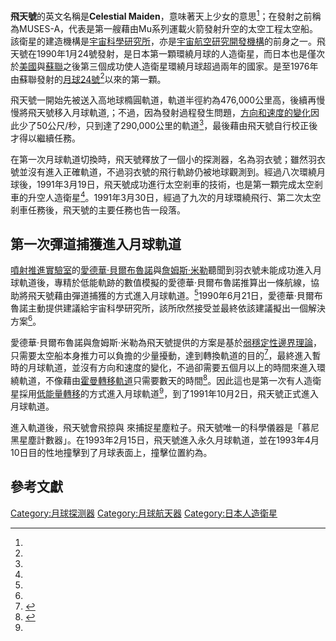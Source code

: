 {{Infobox spaceflight
| name                  = 飛天羽衣號
| names_list            = MUSES-A(發射前名稱)
<!--image of the spacecraft/mission-->
| image                 = [[File:Hiten.gif|150px]]
| image_caption         = 飛天號
| image_alt             = 
| image_size            = 

<!--Basic details-->
| mission_type          = 月球觀測
| operator              = [[宇宙科學研究所|宇宙科學研究所]]
| Harvard_designation   = 
| COSPAR_ID             = 1990-007A
| SATCAT                = 20448
| website               = [https://web.archive.org/web/20130511021112/http://www.isas.jaxa.jp/e/enterp/missions/hiten.shtml 宇宙科學研究所飛天號網頁]
| mission_duration      = {{Age in years, months and days|1990|1|24|1993|4|10}}
| distance_travelled    = 
| orbits_completed      = 
| suborbital_range      = 
| suborbital_apogee     = 

<!--Spacecraft properties-->
| spacecraft            = 
| spacecraft_type       = 
| spacecraft_bus        = 
| manufacturer          = 
| launch_mass           = {{convert|197.4|kg|abbr=on}}
| BOL_mass              = 
| landing_mass          = 
| dry_mass              = 
| payload_mass          = 
| dimensions            = 
| power                 = 

| launch_date           = {{start date|1990|01|24|11|46||TZ=Z}}
| launch_rocket         = [[Mu系列運載火箭|Mu-3S-II]]
| launch_site           = [[內之浦宇宙空間觀測所|內之浦宇宙空間觀測所]]
| launch_contractor     = 
| deployment_from       = 
| deployment_date       = 
| entered_service       = 

| disposal_type         = 
| deactivated           = 
| destroyed             = 
| last_contact          = 
| recovery_by           = 
| recovery_date         = 
| decay_date            = {{end date|1993|04|10|18|03|25.7|TZ=Z}}
| landing_date          = 
| landing_site          = 

| orbit_reference       = 
| orbit_regime          = 
| orbit_longitude       = 
| orbit_slot            = 
| orbit_semimajor       = 
| orbit_eccentricity    = 
| orbit_periapsis       = 
| orbit_apoapsis        = 
| orbit_inclination     = 
| orbit_period          = 
| orbit_RAAN            = 
| orbit_arg_periapsis   = 
| orbit_mean_anomaly    = 
| orbit_mean_motion     = 
| orbit_repeat          = 
| orbit_velocity        = 
| orbit_epoch           = 
| orbit_rev_number      = 
| apsis                 = 

|interplanetary         = 
 {{Infobox spaceflight/IP
   |type                = flyby
   |object              = [[月球|月球]]
   |orbits              = 
   |component           = 
   |arrival_date        = 1990年3月18日20:04:09
   |departure_date      = 
   |location            = 
   |distance            = {{convert|16472.4|km|abbr=on}}
 }}

 {{Infobox spaceflight/IP
   |type                = orbiter
   |object              = 月球
   |orbits              = 
   |component           = 
   |arrival_date        = 1993年2月15日13:33
   |departure_date      = 
   |location            = 
   |distance            = 
   
   |periapsis           = 6.52月球半徑
   |apoapsis            = 29.42月球半徑
   |inclination         = 34.7°
   |apsis               = 
 }}

 {{Infobox spaceflight/IP
   |type                = impactor
   |object              =月球
   |orbits              = 
   |component           = 
   |arrival_date        = 1993年4月10日18:03:25.7
   |departure_date      = 
   |location            = {{coord|34.3|S|55.6|E|globe:Moon}}
   |distance            = 
 }}

| trans_band            = 
| trans_frequency       = 
| trans_bandwidth       = 
| trans_capacity        = 
| trans_coverage        = 
| trans_TWTA            = 
| trans_EIRP            = 
| trans_HPBW            = 

| programme             = 
| previous_mission      =
| next_mission          =

| insignia              = 
| insignia_caption      = 
| insignia_alt          = 
| insignia_size         = 
}}
'''飛天號'''的英文名稱是'''Celestial Maiden'''，意味著天上少女的意思<ref name="Uesugi 2003" />；在發射之前稱為MUSES-A，代表是第一艘藉由Mu系列運載火箭發射升空的太空工程太空船。該衛星的建造機構是[[宇宙科學研究所|宇宙科學研究所]]，亦是[[宇宙航空研究開發機構|宇宙航空研究開發機構]]的前身之一。飛天號在1990年1月24號發射，是日本第一顆環繞月球的人造衛星，而日本也是僅次於[[美國|美國]]與[[蘇聯|蘇聯]]之後第三個成功使人造衛星環繞月球超過兩年的國家。是至1976年由蘇聯發射的[[月球24號|月球24號]]<ref name="NASA Hiten-Hagoromo" />以來的第一顆。

飛天號一開始先被送入高地球橢圓軌道，軌道半徑約為476,000公里高，後續再慢慢將飛天號移入月球軌道,；不過，因為發射過程發生問題，[[ΔV|方向和速度的變化]]因此少了50公尺/秒，只到達了290,000公里的軌道<ref name="nasa" />，最後藉由飛天號自行校正後才得以繼續任務。

在第一次月球軌道切換時，飛天號釋放了一個小的探測器，名為羽衣號；雖然羽衣號並沒有進入正確軌道，不過羽衣號的飛行軌跡仍被地球觀測到。經過八次環繞月球後，1991年3月19日，飛天號成功進行太空剎車的技術，也是第一顆完成太空剎車的升空人造衛星<ref name="Siddiqi" />。1991年3月30日，經過了九次的月球環繞飛行、第二次太空剎車任務後，飛天號的主要任務也告一段落。

== 第一次彈道捕獲進入月球軌道 ==
[[噴射推進實驗室|噴射推進實驗室]]的[[愛德華·貝爾布魯諾|愛德華·貝爾布魯諾]]與[[詹姆斯·米勒|詹姆斯·米勒]]聽聞到羽衣號未能成功進入月球軌道後，專精於低能軌跡的數值模擬的愛德華·貝爾布魯諾推算出一條航線，協助將飛天號藉由彈道捕獲的方式進入月球軌道。<ref name="Foust 2006" />1990年6月21日，愛德華·貝爾布魯諾主動提供建議給宇宙科學研究所，該所欣然接受並最終依該建議擬出一個解決方案<ref name="Belbruno 2007" />。

愛德華·貝爾布魯諾與詹姆斯·米勒為飛天號提供的方案是基於[[弱穩定性邊界理論|弱穩定性邊界理論]]，只需要太空船本身推力可以負擔的少量擾動，達到轉換軌道的目的<ref name=Capture>{{cite book|last=Belbruno|first=Edward|authorlink=Edward Belbruno|title=Capture Dynamics and Chaotic Motions in Celestial Mechanics: With Applications to the Construction of Low Energy Transfers|publisher=[[Princeton_University_Press|Princeton University Press]]|date=2004|pages=224|isbn=978-0-691-09480-9|url=http://press.princeton.edu/titles/7687.html|access-date=2016-11-06|archive-date=2019-06-01|archive-url=https://web.archive.org/web/20190601162732/https://press.princeton.edu/titles/7687.html|dead-url=no}}</ref>，最終進入暫時的月球軌道，並沒有方向和速度的變化，不過卻需要五個月以上的時間來進入環繞軌道，不像藉由[[霍曼轉移軌道|霍曼轉移軌道]]只需要數天的時間<ref name="GR">{{cite journal|last=Frank|first=Adam|date=September 1994|title=Gravity's Rim|journal=[[Discover_(magazine)|Discover]]|url=http://discovermagazine.com/1994/sep/gravitysrim419/|access-date=2016-11-06|archive-date=2019-10-22|archive-url=https://web.archive.org/web/20191022002414/http://discovermagazine.com/1994/sep/gravitysrim419|dead-url=no}}</ref>。因此這也是第一次有人造衛星採用[[低能量轉移|低能量轉移]]的方式進入月球軌道<ref name="nasa" />，到了1991年10月2日，飛天號正式進入月球軌道。

進入軌道後，飛天號會飛掠{{L4}}與{{L5}} 來捕捉星塵粒子。飛天號唯一的科學儀器是「慕尼黑星塵計數器」。在1993年2月15日，飛天號進入永久月球軌道，並在1993年4月10日目的性地撞擊到了月球表面上，撞擊位置約為{{Lunar coords and quad cat|34.3|S|55.6|E}}。

== 參考文獻 ==

{{reflist
| refs =

<ref name="Uesugi 2003">
{{cite book
| last = Uesugi
| first = K. T.
| date = 2003
| chapter = Space Engineering Spacecraft (MUSES) Program in ISAS Featuring Its Latest Mission 'HAYABUSA'
| title = International Conference on Recent Advances in Space Technologies, 2003
| url = http://ieeexplore.ieee.org/iel5/9116/28908/01303961.pdf?arnumber=1303961
}}
</ref>

<ref name="NASA Hiten-Hagoromo">
{{cite web
 |title       = Hiten-Hagoromo Mission Profile
 |publisher   = [[NASA|NASA]]
 |url         = http://solarsystem.nasa.gov/missions/profile.cfm?MCode=Hiten
 |accessdate  = 2007-09-14
 |deadurl     = yes
 |archiveurl  = https://web.archive.org/web/20080205061806/http://solarsystem.nasa.gov/missions/profile.cfm?MCode=Hiten
 |archivedate = 2008-02-05
}}
</ref>

<ref name="nasa">{{cite web
 |title        = Hiten
 |publisher    = [[NASA|NASA]]
 |url          = http://nssdc.gsfc.nasa.gov/nmc/spacecraftDisplay.do?id=1990-007A
 |accessdate   = 2007-09-14
 |archive-url  = https://web.archive.org/web/20171208101032/https://nssdc.gsfc.nasa.gov/nmc/spacecraftDisplay.do?id=1990-007A
 |archive-date = 2017-12-08
 |dead-url     = yes
}}</ref>

<ref name="Siddiqi">
[http://solarsystem.nasa.gov/missions/profile.cfm?Sort=Alpha&Alias=MUSES-A&Letter=M&Display=ReadMore "Deep Space Chronicle: A Chronology of Deep Space and Planetary Probes 1958–2000"] {{Wayback|url=http://solarsystem.nasa.gov/missions/profile.cfm?Sort=Alpha&Alias=MUSES-A&Letter=M&Display=ReadMore |date=20080925050610 }} by [[Asif_A._Siddiqi|Asif A. Siddiqi]], NASA Monographs in Aerospace History No. 24.
</ref>

<ref name="Foust 2006">{{cite web
| last = Foust
| first = Jeff
| authorlink = Jeff Foust
| date = March 6, 2006
| title = From chaos, a new order
| publisher = [[The_Space_Review|The Space Review]]
| url = http://www.thespacereview.com/article/569/1
| accessdate = 2012-03-03
| archive-date = 2012-03-10
| archive-url = https://web.archive.org/web/20120310054804/http://www.thespacereview.com/article/569/1
| dead-url = no
}}</ref>

<ref name="Belbruno 2007">
{{cite book
| last = Belbruno
| first = Edward
| authorlink = Edward Belbruno
| date = 2007
| title = Fly me to the moon: an insider's guide to the new science of space travel
| url = https://archive.org/details/flymetomoonusing00belb
| publisher = Princeton University Press
| isbn = 978-0-691-12822-1
}}
</ref>

}}
{{月球任務}}
{{日本太空計劃}}

[[Category:月球探测器|Category:月球探测器]]
[[Category:月球航天器|Category:月球航天器]]
[[Category:日本人造衛星|Category:日本人造衛星]]
